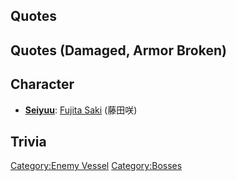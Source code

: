 {{Enemy/Header}}

==Quotes==
{{Enemy/Quotes|Clip1 = {{Audio|file= Gotou Islands Seabed Princess Intro.ogg}}
|開幕前 = ココニ……キタノ？　イマサラ？　ナニシニキタノ？ オコサナイデ……！　ココデ………イイノォ……ッ！
|EN1 = It's no use...coming here...now.　What are you doing here? Don't wake me up...　I like…this place...!
|Clip0 = {{Audio|file= Gotou Islands Seabed Princess Attack.ogg}}
|砲撃 = クライウミニ　シズンデ…。
|EN0 = Sink into the dark sea…
|Clip2 = {{Audio|file= Gotou Islands Seabed Princess Damaged.ogg}}
|被弾 = バカガヨルノハ…スキジャナイッ！
|EN2 = It isn’t my favorite…having idiots …near my side!
|Clip3 = {{Audio|file= Gotou Islands Seabed Princess Sunk.ogg}}
|昼戦終了時 = ソンナンデ…。ココカラハウクキハナイヨ！　ココハ…クラク、ナニモナイ。
でも、カナシミモナイモノ。ここで、いい。
|EN3 = Such thing doesn’t work… I don't want to float from here... It's dark and nothing exist in... But there is no sadness either. It's good to be here.
}}

==Quotes (Damaged, Armor Broken)==
{{Enemy/Quotes|Clip1 = {{Audio|file= Gotou Islands Seabed Princess Broken Form Intro.ogg}}
|開幕前 = モォ…コナクテイイッテ……イッタヨォ……。イッタヨォ…？　ナンデクルンダヨ。ココニイルカラ！ オコサナイデ……。モウイイカラッ!　
|EN1 = I told you…don't have to come here anymore.  I told you it!　Why are you coming here?　I want to stay here..!　Don't wake me up…  Enough...!
|Clip0 = {{Audio|file= Gotou Islands Seabed Princess Broken Form Attack.ogg}}<br>{{Audio|file= Gotou Islands Seabed Princess Broken Form Armor Broken Attack.ogg}}
|砲撃 = スコシトキヲ…ハンテンサセヨウカァ？
<br/>ライスウ…ハチ…。ハッシャハジメッ！(Armor Broken)
|EN0 = Let's reverse the time a bit, shall I?
<br/>Prepare for… eight torpedoes… Commence firing! (Armor Broken)
|Clip2 = {{Audio|file= Gotou Islands Seabed Princess Broken Form Damaged.ogg}}<br>{{Audio|file= Gotou Islands Seabed Princess Broken Form Armor Broken Damaged.ogg}}
|被弾 = イタイッタラ…ヤメテヤメテェ！
<br/>マブシクテ…。イタイヨォ…。(Armor Broken)
|EN2 = It hurts! Stop… stop it!
<br/>There is glare... And it hurts ! (Armor Broken)
|Clip3 = {{Audio|file= Gotou Islands Seabed Princess Broken Form Sunk.ogg}}
|昼戦終了時 = イミナンカ…ナカッタンダ。サイショカラァ…！ダカライッタンダ！　トメタンダヨォ！　ダケド…。エッ？　ソウなの? そうなんダ…。　なら、モシそうナラ、そんな時代があるなら、見てみたい。また、ウミノ…上で。(Final Sunk Lines)
|EN3 = It was meaningless… From the beginning!  So, I've just told you!　I tried to stop it. But...
Eh? Is it so? I…see… Then, if that's the case, if there is such era… I want see it. Above the sea again. (Final Sunk lines)
}}

== Character ==
* [[Glossary#List of Vessels by Japanese Voice Actresses|'''Seiyuu''']]: [http://myanimelist.net/people/504 Fujita Saki] (藤田咲)

==Trivia==
{{Enemy/Footer}}
[[Category:Enemy Vessel]]
[[Category:Bosses]]
